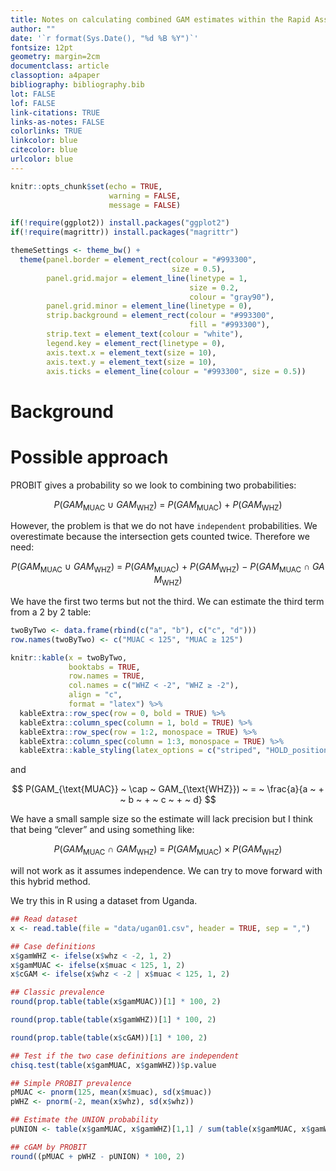 ```yaml
---
title: Notes on calculating combined GAM estimates within the Rapid Assessment Method (RAM)
author: ""
date: '`r format(Sys.Date(), "%d %B %Y")`'
fontsize: 12pt
geometry: margin=2cm
documentclass: article
classoption: a4paper
bibliography: bibliography.bib
lot: FALSE
lof: FALSE
link-citations: TRUE
links-as-notes: FALSE
colorlinks: TRUE
linkcolor: blue
citecolor: blue
urlcolor: blue
---
```


```r
knitr::opts_chunk$set(echo = TRUE,
                      warning = FALSE,
                      message = FALSE)

if(!require(ggplot2)) install.packages("ggplot2")
if(!require(magrittr)) install.packages("magrittr")

themeSettings <- theme_bw() + 
  theme(panel.border = element_rect(colour = "#993300",
                                    size = 0.5),
        panel.grid.major = element_line(linetype = 1, 
                                        size = 0.2, 
                                        colour = "gray90"),
        panel.grid.minor = element_line(linetype = 0),
        strip.background = element_rect(colour = "#993300",
                                        fill = "#993300"),
        strip.text = element_text(colour = "white"),
        legend.key = element_rect(linetype = 0),
        axis.text.x = element_text(size = 10),
        axis.text.y = element_text(size = 10),
        axis.ticks = element_line(colour = "#993300", size = 0.5))

```

\newpage

# Background

# Possible approach

PROBIT gives a probability so we look to combining two probabilities:

$$ P(GAM_{\text{MUAC}} ~ \cup ~ GAM_{\text{WHZ}}) ~ = ~ P(GAM_{\text{MUAC}}) ~ + ~ P(GAM_{\text{WHZ}}) $$

However, the problem is that we do not have `independent` probabilities. We overestimate because the intersection gets counted twice. Therefore we need:

$$ P(GAM_{\text{MUAC}} ~ \cup ~ GAM_{\text{WHZ}}) ~ = ~ P(GAM_{\text{MUAC}}) ~ + ~ P(GAM_{\text{WHZ}}) ~ - ~ P(GAM_{\text{MUAC}} ~ \cap ~ GAM_{\text{WHZ}}) $$

We have the first two terms but not the third. We can estimate the third term from a 2 by 2 table:

```r
twoByTwo <- data.frame(rbind(c("a", "b"), c("c", "d")))
row.names(twoByTwo) <- c("MUAC < 125", "MUAC ≥ 125")

knitr::kable(x = twoByTwo,
             booktabs = TRUE,
             row.names = TRUE,
             col.names = c("WHZ < -2", "WHZ ≥ -2"),
             align = "c",
             format = "latex") %>%
  kableExtra::row_spec(row = 0, bold = TRUE) %>%   
  kableExtra::column_spec(column = 1, bold = TRUE) %>%
  kableExtra::row_spec(row = 1:2, monospace = TRUE) %>%
  kableExtra::column_spec(column = 1:3, monospace = TRUE) %>%
  kableExtra::kable_styling(latex_options = c("striped", "HOLD_position"), font_size = 14)
```

and

$$ P(GAM_{\text{MUAC}} ~ \cap ~ GAM_{\text{WHZ}}) ~ = ~ \frac{a}{a ~ + ~ b ~ + ~ c ~ + ~ d} $$

We have a small sample size so the estimate will lack precision but I think that being "clever" and using something like:

$$ P(GAM_{\text{MUAC}} ~ \cap ~ GAM_{\text{WHZ}}) ~ = ~ P(GAM_{\text{MUAC}}) ~ \times ~ P(GAM_{\text{WHZ}}) $$

will not work as it assumes independence. We can try to move forward with this hybrid method.

\newpage

We try this in R using a dataset from Uganda.

```r
## Read dataset
x <- read.table(file = "data/ugan01.csv", header = TRUE, sep = ",")

## Case definitions
x$gamWHZ <- ifelse(x$whz < -2, 1, 2)
x$gamMUAC <- ifelse(x$muac < 125, 1, 2)
x$cGAM <- ifelse(x$whz < -2 | x$muac < 125, 1, 2)

## Classic prevalence
round(prop.table(table(x$gamMUAC))[1] * 100, 2)

round(prop.table(table(x$gamWHZ))[1] * 100, 2)

round(prop.table(table(x$cGAM))[1] * 100, 2)

## Test if the two case definitions are independent
chisq.test(table(x$gamMUAC, x$gamWHZ))$p.value

## Simple PROBIT prevalence
pMUAC <- pnorm(125, mean(x$muac), sd(x$muac))
pWHZ <- pnorm(-2, mean(x$whz), sd(x$whz))

## Estimate the UNION probability
pUNION <- table(x$gamMUAC, x$gamWHZ)[1,1] / sum(table(x$gamMUAC, x$gamWHZ))

## cGAM by PROBIT
round((pMUAC + pWHZ - pUNION) * 100, 2)
```